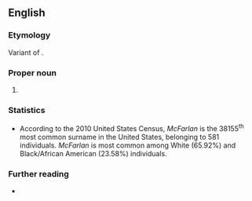 ==English==
{{wikipedia}}

===Etymology===
Variant of {{m|en|McFarlane}}.

===Proper noun===
{{en-proper noun|s}}

# {{surname|en|from=Scottish Gaelic}}

===Statistics===
* According to the 2010 United States Census, ''McFarlan'' is the 38155<sup>th</sup> most common surname in the United States, belonging to 581 individuals. ''McFarlan'' is most common among White (65.92%) and Black/African American (23.58%) individuals.

===Further reading===
* {{R:en:DAFN}}
